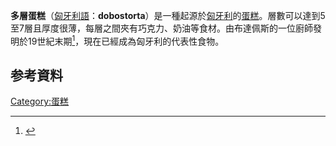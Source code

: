 {{Infobox prepared food
| name             = 
多層蛋糕| image            = [[Image:Dobos_cake_(Gerbeaud_Confectionery_Budapest_Hungary).jpg|250px]]
| caption          = 
| alternate_name   = Dobosh, Dobos-torta, Dobostorta
| country          = [[匈牙利|匈牙利]]
| region           =
| creator          = József C. Dobos
| course           =
| served           =
| main_ingredient  = [[海綿蛋糕|海綿蛋糕]]、[[黃油|奶油]]、[[焦糖|焦糖]]
| variations       =
| calories         =
| other            =
}}

'''多層蛋糕'''（[[匈牙利語|匈牙利語]]：'''dobostorta'''）是一種起源於[[匈牙利|匈牙利]]的[[蛋糕|蛋糕]]。層數可以達到5至7層且厚度很薄，每層之間夾有巧克力、奶油等食材。由布達佩斯的一位廚師發明於19世紀末期<ref>{{Cite web |url=http://www.mek.iif.hu/porta/szint/egyeb/lexikon/eletrajz/html/ABC03014/03385.htm/ |title=Dobos C. József - Magyar Életrajzi Lexikon 1000-1990 |accessdate=2015-12-27 |archive-date=2004-09-22 |archive-url=https://web.archive.org/web/20040922221642/http://www.mek.iif.hu/porta/szint/egyeb/lexikon/eletrajz/html/ABC03014/03385.htm |dead-url=yes }}</ref>，現在已經成為匈牙利的代表性食物。
==参考資料==
<references/>
{{Commonscat|Dobos Cake}}
[[Category:蛋糕|Category:蛋糕]]
